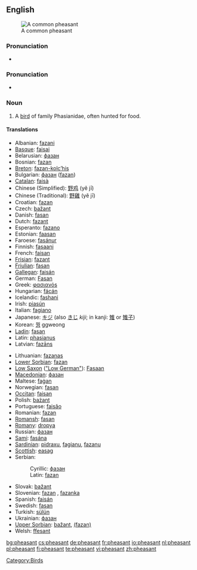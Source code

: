 {{wikipedia}}
==English==
[[Image:Common Pheasant (Hybride).jpg|thumb|A common pheasant]]

===Pronunciation===
*{{audio|en-us-pheasant.ogg|Audio (US)}}

===Pronunciation===
*{{IPA|/'fɛsənt/}}

===Noun===
{{en-noun}}

# A [[bird]] of family Phasianidae, often hunted for food.

====Translations====
{{trans-top}}
*Albanian: [[fazani]]
*[[Basque]]: [[faisai]]
*Belarusian: [[фазан]]
*Bosnian: [[fazan#Bosnian|fazan]] {{m}}
*[[Breton]]: [[fazan-kolc’his]]
*Bulgarian: [[фазан]] ([[fazan]])
*[[Catalan]]: [[faisà]]
*Chinese (Simplified): [[野鸡]] (yě jī)
*Chinese (Traditional): [[野雞]] (yě jī)
*Croatian: [[fazan#Croatian|fazan]] {{m}}
*Czech: [[bažant]]
*Danish: [[fasan]]
*Dutch: [[fazant]] {{m}}
*Esperanto: [[fazano]]
*Estonian: [[faasan]]
*Faroese: [[fasánur]]
*Finnish: [[fasaani]]
*French: [[faisan]] {{m}}
*[[Frisian]]: [[fazant]]
*[[Friulian]]: [[fasan]]
*[[Gallegan]]: [[faisán]]
*German: [[Fasan]] {{m}}
*Greek: [[φασιανόs]]
*Hungarian: [[fácán]]
*Icelandic: [[fashani]]
*Irish: [[piasún]]
*Italian: [[fagiano]] {{m}}
*Japanese: [[キジ]] (also [[きじ]] ''kiji''; in kanji: [[雉]] or [[雉子]])
*Korean: [[꿩]] ggweong
*[[Ladin]]: [[fasan]]
*Latin: [[phasianus]] {{m}}
*Latvian: [[fazāns]]
{{trans-mid}}
*Lithuanian: [[fazanas]]
*[[Lower Sorbian]]: [[fazan]]
*[[Low Saxon]] ([["Low German"]]): [[Fasaan]] {{m}}
*[[Macedonian]]: [[фазан]]
*Maltese: [[faġan]]
*Norwegian: [[fasan]]
*[[Occitan]]: [[faisan]]
*Polish: [[bażant]]
*Portuguese: [[faisăo]]
*Romanian: [[fazan]]
*[[Romansh]]: [[fasan]]
*[[Romany]]: [[dropya]] {{f}}
*Russian: [[фазан#Russian|фазан]] {{m}}
*[[Sami]]: [[fasána]]
*[[Sardinian]]: [[pidraxu]], [[fagianu]], [[fazanu]]
*[[Scottish]]: [[easag]]
*Serbian:
*:Cyrillic: [[фазан#Serbian|фазан]] {{m}}
*:Latin: [[fazan#Serbian|fazan]] {{m}}
*Slovak: [[bažant]]
*Slovenian: [[fazan]] {{m}}, [[fazanka]] {{f}}
*Spanish: [[faisán]] {{m}}
*Swedish: [[fasan]]
*Turkish: [[sülün]]
*Ukrainian: [[фазан]]
*[[Upper Sorbian]]: [[bažant]], [[(fazan)]]
*Welsh: [[ffesant]]
{{trans-bottom}}

[[Category:Birds]]

[[bg:pheasant]]
[[cs:pheasant]]
[[de:pheasant]]
[[fr:pheasant]]
[[io:pheasant]]
[[nl:pheasant]]
[[pl:pheasant]]
[[fi:pheasant]]
[[te:pheasant]]
[[vi:pheasant]]
[[zh:pheasant]]
